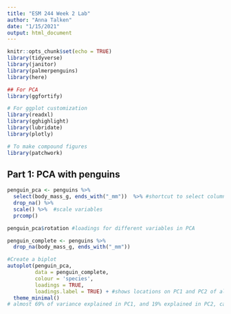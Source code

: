 ```yaml
---
title: "ESM 244 Week 2 Lab"
author: "Anna Talken"
date: "1/15/2021"
output: html_document
---
```


```r
knitr::opts_chunk$set(echo = TRUE)
library(tidyverse)
library(janitor)
library(palmerpenguins)
library(here)

## For PCA
library(ggfortify)

# For ggplot customization
library(readxl)
library(gghighlight)
library(lubridate)
library(plotly)

# To make compound figures
library(patchwork)
```

## Part 1: PCA with penguins

```r
penguin_pca <- penguins %>% 
  select(body_mass_g, ends_with("_mm"))  %>% #shortcut to select columns that end with _mm
  drop_na() %>% 
  scale() %>%  #scale variables 
  prcomp()

penguin_pca$rotation #loadings for different variables in PCA

penguin_complete <- penguins %>% 
  drop_na(body_mass_g, ends_with("_mm"))

#Create a biplot
autoplot(penguin_pca,
         data = penguin_complete,
         colour = 'species',
         loadings = TRUE,
         loadings.label = TRUE) + #shows locations on PC1 and PC2 of all observations in data (axis rotation) 
  theme_minimal()
# almost 69% of variance explained in PC1, and 19% explained in PC2, can also see that Adelie and Chinstrap overlap in multivariance
```


